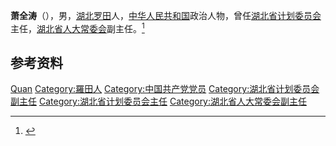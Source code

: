'''萧全涛'''（{{bd|1934年|2月|}}），男，[[湖北|湖北]][[罗田|罗田]]人，[[中华人民共和国|中华人民共和国]]政治人物，曾任[[湖北省计划委员会|湖北省计划委员会]]主任，[[湖北省人大常委会|湖北省人大常委会]]副主任。<ref>{{Cite book|title=中国社会团体大全 • 会长主席、理事长秘书长传略卷 第一册|author=黄汉江主编|publisher=中国国际广播出版社|year=1995|isbn=|location=|pages=}}</ref>

== 参考资料 ==
{{reflist}}

{{中国人物小作品}}

{{Authority control}}
{{DEFAULTSORT:Xiao萧}}
[[Category:萧姓|Quan]]
[[Category:羅田人|Category:羅田人]]
[[Category:中国共产党党员|Category:中国共产党党员]]
[[Category:湖北省计划委员会副主任|Category:湖北省计划委员会副主任]]
[[Category:湖北省计划委员会主任|Category:湖北省计划委员会主任]]
[[Category:湖北省人大常委会副主任|Category:湖北省人大常委会副主任]]
